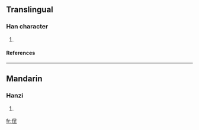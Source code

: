 ==Translingual==
===Han character===
{{Han char|rn=9|rad=人|as=07|sn=9|four=|canj=人口竹土 (ORHG), 人口一土 (ORMG)}}
# {{defn|Han|sort=人07}}
====References====
{{Han ref|kx=0103.110|dkj=00637|dj=0218.230|hdz=10162.040|uh=4FB1|ud=20401}}
----
==Mandarin==
===Hanzi===
{{cmn-hanzi|pin=[[chěng]] (cheng3)|wg=ch'eng<sup>3</sup>}}
# {{defn|Mandarin}}

[[fr:侱]]